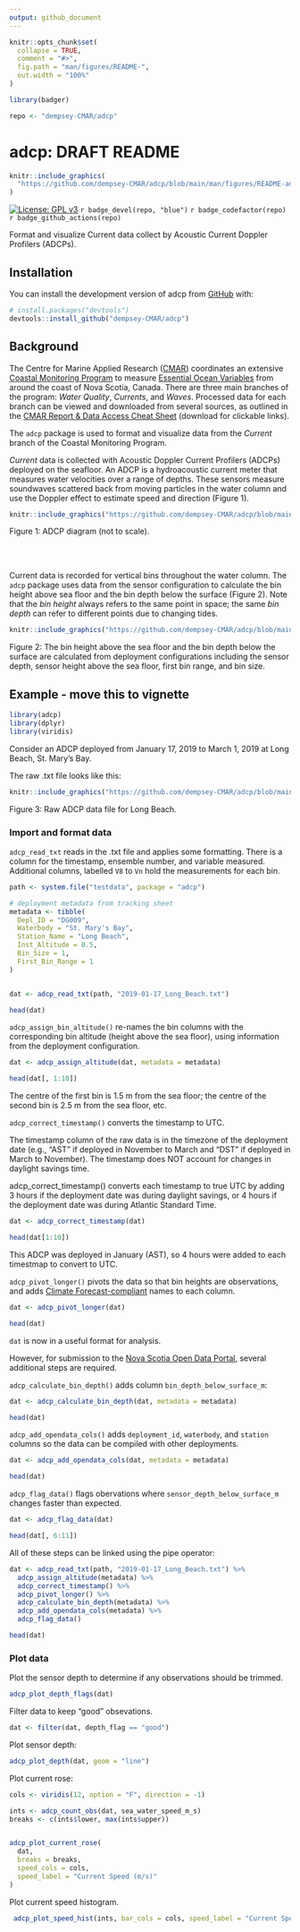 ```yaml
---
output: github_document
---
```


<!-- README.md is generated from README.Rmd. Please edit that file -->

```r
knitr::opts_chunk$set(
  collapse = TRUE,
  comment = "#>",
  fig.path = "man/figures/README-",
  out.width = "100%"
)

library(badger)

repo <- "dempsey-CMAR/adcp"
```

# adcp: DRAFT README


```r

knitr::include_graphics(
  "https://github.com/dempsey-CMAR/adcp/blob/main/man/figures/README-adcp-hex.png"
)

```

<!-- badges: start -->

[![License: GPL v3](https://img.shields.io/badge/License-GPLv3-blue.svg)](https://www.gnu.org/licenses/gpl-3.0) `r badge_devel(repo, "blue")` `r badge_codefactor(repo)` `r badge_github_actions(repo)`

<!-- badges: end -->

Format and visualize Current data collect by Acoustic Current Doppler Profilers (ADCPs).

## Installation

You can install the development version of adcp from [GitHub](https://github.com/) with:

``` r
# install.packages("devtools")
devtools::install_github("dempsey-CMAR/adcp")
```

## Background

The Centre for Marine Applied Research ([CMAR](https://cmar.ca/)) coordinates an extensive [Coastal Monitoring Program](https://cmar.ca/coastal-monitoring-program/) to measure [Essential Ocean Variables](https://www.goosocean.org/index.php?option=com_content&view=article&id=14&Itemid=114) from around the coast of Nova Scotia, Canada. There are three main branches of the program: _Water Quality_, _Currents_, and _Waves_. Processed data for each branch can be viewed and downloaded from several sources, as outlined in the [CMAR Report & Data Access Cheat Sheet](https://github.com/Centre-for-Marine-Applied-Research/strings/blob/master/man/figures/README-access-cheatsheet.pdf) (download for clickable links).

The `adcp` package is used to format and visualize data from the _Current_ branch of the Coastal Monitoring Program. 

_Current_ data is collected with Acoustic Doppler Current Profilers (ADCPs) deployed on the seafloor. An ADCP is a hydroacoustic current meter that measures water velocities over a range of depths. These sensors measure soundwaves scattered back from moving particles in the water column and use the Doppler effect to estimate speed and direction (Figure 1). 


```r

knitr::include_graphics("https://github.com/dempsey-CMAR/adcp/blob/main/man/figures/README-fig1.jpg")

```
Figure 1: ADCP diagram (not to scale).

<br>
<br>


Current data is recorded for vertical bins throughout the water column. The `adcp` package uses data from the sensor configuration to calculate the bin height above sea floor and the bin depth below the surface (Figure 2). Note that the *bin height* always refers to the same point in space; the same *bin depth* can refer to different points due to changing tides.


```r

knitr::include_graphics("https://github.com/dempsey-CMAR/adcp/blob/main/man/figures/README-fig2.png")

```
Figure 2: The bin height above the sea floor and the bin depth below the surface are calculated from deployment configurations including the sensor depth, sensor height above the sea floor, first bin range, and bin size.


## Example - move this to vignette

```r
library(adcp)
library(dplyr)
library(viridis)
```


Consider an ADCP deployed from January 17, 2019 to March 1, 2019 at Long Beach, St. Mary's Bay. 

The raw .txt file looks like this:


```r

knitr::include_graphics("https://github.com/dempsey-CMAR/adcp/blob/main/man/figures/README-fig3.png")

```
Figure 3: Raw ADCP data file for Long Beach.

### Import and format data

`adcp_read_txt` reads in the .txt file and applies some formatting. There is a column for the timestamp, ensemble number, and variable measured. Additional columns, labelled `V8` to `Vn` hold the measurements for each bin.

```r

path <- system.file("testdata", package = "adcp")

# deployment metadata from tracking sheet
metadata <- tibble(
  Depl_ID = "DG009",
  Waterbody = "St. Mary's Bay",
  Station_Name = "Long Beach",
  Inst_Altitude = 0.5,
  Bin_Size = 1,
  First_Bin_Range = 1
)


dat <- adcp_read_txt(path, "2019-01-17_Long_Beach.txt")

head(dat)

```
`adcp_assign_bin_altitude()` re-names the bin columns with the corresponding bin altitude (height above the sea floor), using information from the deployment configuration.

```r
dat <- adcp_assign_altitude(dat, metadata = metadata)

head(dat[, 1:10])
```
The centre of the first bin is 1.5 m from the sea floor; the centre of the second bin is 2.5 m from the sea floor, etc.

`adcp_correct_timestamp()` converts the timestamp to UTC.


The timestamp column of the raw data is in the timezone of the deployment date (e.g., "AST" if deployed in November to March and "DST" if deployed in March to November). The timestamp does NOT account for changes in daylight savings time.

adcp_correct_timestamp() converts each timestamp to true UTC by adding 3 hours if the deployment date was during daylight savings, or 4 hours if the deployment date was during Atlantic Standard Time.

```r
dat <- adcp_correct_timestamp(dat)

head(dat[1:10])
```
This ADCP was deployed in January (AST), so 4 hours were added to each timestmap to convert to UTC.


`adcp_pivot_longer()` pivots the data so that bin heights are observations, and adds [Climate Forecast-compliant](https://cfconventions.org/Data/cf-standard-names/current/build/cf-standard-name-table.html) names to each column.

```r
dat <- adcp_pivot_longer(dat)

head(dat)
```
`dat` is now in a useful format for analysis. 

However, for submission to the [Nova Scotia Open Data Portal](https://data.novascotia.ca/), several additional steps are required.

`adcp_calculate_bin_depth()` adds column `bin_depth_below_surface_m`:

```r
dat <- adcp_calculate_bin_depth(dat, metadata = metadata)

head(dat)
```
`adcp_add_opendata_cols()` adds `deployment_id`, `waterbody`, and `station` columns so the data can be compiled with other deployments.

```r
dat <- adcp_add_opendata_cols(dat, metadata = metadata)

head(dat)
```
`adcp_flag_data()` flags obervations where `sensor_depth_below_surface_m` changes faster than expected.

```r
dat <- adcp_flag_data(dat)

head(dat[, 6:11])
```

All of these steps can be linked using the pipe operator:

```r
dat <- adcp_read_txt(path, "2019-01-17_Long_Beach.txt") %>% 
  adcp_assign_altitude(metadata) %>%
  adcp_correct_timestamp() %>%
  adcp_pivot_longer() %>%
  adcp_calculate_bin_depth(metadata) %>%
  adcp_add_opendata_cols(metadata) %>%
  adcp_flag_data()

head(dat)
```




### Plot data

Plot the sensor depth to determine if any observations should be trimmed.
```r
adcp_plot_depth_flags(dat)
```
Filter data to keep "good" obsevations.
```r
dat <- filter(dat, depth_flag == "good")
```

Plot sensor depth:

```r
adcp_plot_depth(dat, geom = "line")

```
Plot current rose:
```r

cols <- viridis(12, option = "F", direction = -1)

ints <- adcp_count_obs(dat, sea_water_speed_m_s)
breaks <- c(ints$lower, max(ints$upper)) 


adcp_plot_current_rose(
  dat, 
  breaks = breaks, 
  speed_cols = cols,
  speed_label = "Current Speed (m/s)"
)

```
Plot current speed histogram.
```r
 adcp_plot_speed_hist(ints, bar_cols = cols, speed_label = "Current Speed (m/s)")
```





















